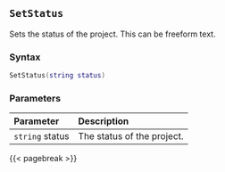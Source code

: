 ## `SetStatus`

Sets the status of the project. This can be freeform text.

### Syntax {-}

``` .lua
SetStatus(string status)
```

### Parameters {-}

**Parameter** | **Description**
| :-- | :-- |
| `string` status | The status of the project. |

{{< pagebreak >}}